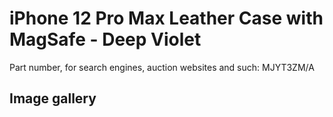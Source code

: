 
# iPhone 12 Pro Max Leather Case with MagSafe - Deep Violet

Part number, for search engines, auction websites and such: MJYT3ZM/A

## Image gallery

<div style={{ width: '100%', maxWidth: '768px' }}>
<GalleryComponent
    images={[
      {
        original: "/everysource/MJYT3.webp",
        thumbnail: "/everypreview/MJYT3.webp",
      },
      {
        original: "/everysource/MJYT3_AV01.webp",
        thumbnail: "/everypreview/MJYT3_AV01.webp",
      },
      {
        original: "/everysource/MJYT3_AV02.webp",
        thumbnail: "/everypreview/MJYT3_AV02.webp",
      },
      {
        original: "/everysource/MJYT3_AV03.webp",
        thumbnail: "/everypreview/MJYT3_AV03.webp",
      },
      {
        original: "/everysource/MJYT3_AV04.webp",
        thumbnail: "/everypreview/MJYT3_AV04.webp",
      }
    ]}
  />
</div>